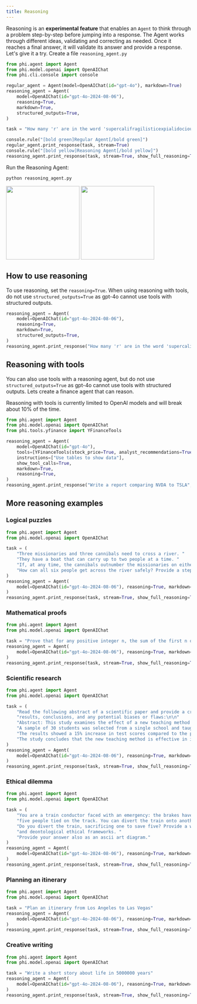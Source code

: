 ```yaml
---
title: Reasoning
---
```


Reasoning is an **experimental feature** that enables an `Agent` to think through a problem step-by-step before jumping into a response. The Agent works through different ideas, validating and correcting as needed. Once it reaches a final answer, it will validate its answer and provide a response. Let's give it a try. Create a file `reasoning_agent.py`

```python reasoning_agent.py
from phi.agent import Agent
from phi.model.openai import OpenAIChat
from phi.cli.console import console

regular_agent = Agent(model=OpenAIChat(id="gpt-4o"), markdown=True)
reasoning_agent = Agent(
    model=OpenAIChat(id="gpt-4o-2024-08-06"),
    reasoning=True,
    markdown=True,
    structured_outputs=True,
)

task = "How many 'r' are in the word 'supercalifragilisticexpialidocious'?"

console.rule("[bold green]Regular Agent[/bold green]")
regular_agent.print_response(task, stream=True)
console.rule("[bold yellow]Reasoning Agent[/bold yellow]")
reasoning_agent.print_response(task, stream=True, show_full_reasoning=True)
```

Run the Reasoning Agent:

```shell
python reasoning_agent.py
```

<AccordionGroup>
  <Accordion title="The regular agent fails to provide the correct answer." icon="robot-astromech" iconType="duotone">
    <img
        height="200"
        src="/images/regular_agent.png"
        style={{ borderRadius: '8px' }}
    />
  </Accordion>
  <Accordion title="The reasoning agent provides the correct answer and shows its full reasoning." icon="brain" iconType="duotone">
    <img
        height="200"
        src="/images/reasoning_agent.png"
        style={{ borderRadius: '8px' }}
    />
  </Accordion>
</AccordionGroup>

## How to use reasoning

To use reasoning, set the `reasoning=True`. When using reasoning with tools, do not use `structured_outputs=True` as gpt-4o cannot use tools with structured outputs.

```python
reasoning_agent = Agent(
    model=OpenAIChat(id="gpt-4o-2024-08-06"),
    reasoning=True,
    markdown=True,
    structured_outputs=True,
)
reasoning_agent.print_response("How many 'r' are in the word 'supercalifragilisticexpialidocious'?", stream=True, show_full_reasoning=True)
```

## Reasoning with tools

You can also use tools with a reasoning agent, but do not use `structured_outputs=True` as gpt-4o cannot use tools with structured outputs. Lets create a finance agent that can reason.

<Warning>

Reasoning with tools is currently limited to OpenAI models and will break about 10% of the time.

</Warning>

```python finance_reasoning.py
from phi.agent import Agent
from phi.model.openai import OpenAIChat
from phi.tools.yfinance import YFinanceTools

reasoning_agent = Agent(
    model=OpenAIChat(id="gpt-4o"),
    tools=[YFinanceTools(stock_price=True, analyst_recommendations=True, company_info=True, company_news=True)],
    instructions=["Use tables to show data"],
    show_tool_calls=True,
    markdown=True,
    reasoning=True,
)
reasoning_agent.print_response("Write a report comparing NVDA to TSLA", stream=True, show_full_reasoning=True)
```

## More reasoning examples

### Logical puzzles

```python logical_puzzle.py
from phi.agent import Agent
from phi.model.openai import OpenAIChat

task = (
    "Three missionaries and three cannibals need to cross a river. "
    "They have a boat that can carry up to two people at a time. "
    "If, at any time, the cannibals outnumber the missionaries on either side of the river, the cannibals will eat the missionaries. "
    "How can all six people get across the river safely? Provide a step-by-step solution and show the solutions as an ascii diagram"
)
reasoning_agent = Agent(
    model=OpenAIChat(id="gpt-4o-2024-08-06"), reasoning=True, markdown=True, structured_outputs=True
)
reasoning_agent.print_response(task, stream=True, show_full_reasoning=True)
```

### Mathematical proofs

```python mathematical_proof.py
from phi.agent import Agent
from phi.model.openai import OpenAIChat

task = "Prove that for any positive integer n, the sum of the first n odd numbers is equal to n squared. Provide a detailed proof."
reasoning_agent = Agent(
    model=OpenAIChat(id="gpt-4o-2024-08-06"), reasoning=True, markdown=True, structured_outputs=True
)
reasoning_agent.print_response(task, stream=True, show_full_reasoning=True)
```

### Scientific research

```python scientific_research.py
from phi.agent import Agent
from phi.model.openai import OpenAIChat

task = (
    "Read the following abstract of a scientific paper and provide a critical evaluation of its methodology,"
    "results, conclusions, and any potential biases or flaws:\n\n"
    "Abstract: This study examines the effect of a new teaching method on student performance in mathematics. "
    "A sample of 30 students was selected from a single school and taught using the new method over one semester. "
    "The results showed a 15% increase in test scores compared to the previous semester. "
    "The study concludes that the new teaching method is effective in improving mathematical performance among high school students."
)
reasoning_agent = Agent(
    model=OpenAIChat(id="gpt-4o-2024-08-06"), reasoning=True, markdown=True, structured_outputs=True
)
reasoning_agent.print_response(task, stream=True, show_full_reasoning=True)
```

### Ethical dilemma

```python ethical_dilemma.py
from phi.agent import Agent
from phi.model.openai import OpenAIChat

task = (
    "You are a train conductor faced with an emergency: the brakes have failed, and the train is heading towards "
    "five people tied on the track. You can divert the train onto another track, but there is one person tied there. "
    "Do you divert the train, sacrificing one to save five? Provide a well-reasoned answer considering utilitarian "
    "and deontological ethical frameworks. "
    "Provide your answer also as an ascii art diagram."
)
reasoning_agent = Agent(
    model=OpenAIChat(id="gpt-4o-2024-08-06"), reasoning=True, markdown=True, structured_outputs=True
)
reasoning_agent.print_response(task, stream=True, show_full_reasoning=True)
```

### Planning an itinerary


```python planning_itinerary.py
from phi.agent import Agent
from phi.model.openai import OpenAIChat

task = "Plan an itinerary from Los Angeles to Las Vegas"
reasoning_agent = Agent(
    model=OpenAIChat(id="gpt-4o-2024-08-06"), reasoning=True, markdown=True, structured_outputs=True
)
reasoning_agent.print_response(task, stream=True, show_full_reasoning=True)
```

### Creative writing

```python creative_writing.py
from phi.agent import Agent
from phi.model.openai import OpenAIChat

task = "Write a short story about life in 5000000 years"
reasoning_agent = Agent(
    model=OpenAIChat(id="gpt-4o-2024-08-06"), reasoning=True, markdown=True, structured_outputs=True
)
reasoning_agent.print_response(task, stream=True, show_full_reasoning=True)
```

